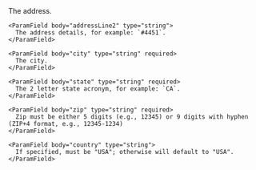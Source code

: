   <Expandable title="Address properties">
    <ParamField body="addressLine1" type="string" required>
      The address.
    </ParamField>

    <ParamField body="addressLine2" type="string">
      The address details, for example: `#4451`.
    </ParamField>

    <ParamField body="city" type="string" required>
      The city.
    </ParamField>

    <ParamField body="state" type="string" required>
      The 2 letter state acronym, for example: `CA`.
    </ParamField>

    <ParamField body="zip" type="string" required>
      Zip must be either 5 digits (e.g., 12345) or 9 digits with hyphen (ZIP+4 format, e.g., 12345-1234)
    </ParamField>

    <ParamField body="country" type="string">
      If specified, must be "USA"; otherwise will default to "USA".
    </ParamField>

  </Expandable>
